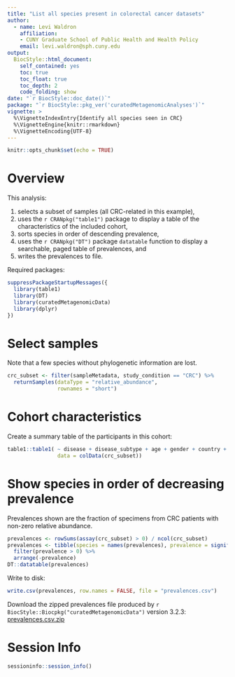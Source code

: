 ```yaml
---
title: "List all species present in colorectal cancer datasets"
author: 
  - name: Levi Waldron
    affiliation:
    - CUNY Graduate School of Public Health and Health Policy
    email: levi.waldron@sph.cuny.edu
output: 
  BiocStyle::html_document:
    self_contained: yes
    toc: true
    toc_float: true
    toc_depth: 2
    code_folding: show
date: "`r BiocStyle::doc_date()`"
package: "`r BiocStyle::pkg_ver('curatedMetagenomicAnalyses')`"
vignette: >
  %\VignetteIndexEntry{Identify all species seen in CRC}
  %\VignetteEngine{knitr::rmarkdown}
  %\VignetteEncoding{UTF-8}  
---
```


```r
knitr::opts_chunk$set(echo = TRUE)
```

# Overview

This analysis:

1. selects a subset of samples (all CRC-related in this example), 
2. uses the `r CRANpkg("table1")` package to display a table of the characteristics of the included cohort, 
3. sorts species in order of descending prevalence, 
4. uses the `r CRANpkg("DT")` package `datatable` function to display a searchable, paged table of prevalences, and
4. writes the prevalences to file.

Required packages:
```r
suppressPackageStartupMessages({
  library(table1)
  library(DT)
  library(curatedMetagenomicData)
  library(dplyr)
})
```

# Select samples

Note that a few species without phylogenetic information are lost.

```r
crc_subset <- filter(sampleMetadata, study_condition == "CRC") %>%
  returnSamples(dataType = "relative_abundance",
                rownames = "short")
```

# Cohort characteristics

Create a summary table of the participants in this cohort:

```r
table1::table1( ~ disease + disease_subtype + age + gender + country + study_name,
                data = colData(crc_subset))
```

# Show species in order of decreasing prevalence

Prevalences shown are the fraction of specimens from CRC patients with non-zero 
relative abundance.

```r
prevalences <- rowSums(assay(crc_subset) > 0) / ncol(crc_subset) 
prevalences <- tibble(species = names(prevalences), prevalence = signif(prevalences, 2)) %>%
  filter(prevalence > 0) %>%
  arrange(-prevalence)
DT::datatable(prevalences)
```

Write to disk:

```r
write.csv(prevalences, row.names = FALSE, file = "prevalences.csv")
```

Download the zipped prevalences file produced by `r BiocStyle::Biocpkg("curatedMetagenomicData")` version 3.2.3: [prevalences.csv.zip](https://github.com/waldronlab/curatedMetagenomicAnalyses/files/8254646/prevalences.csv.zip)

# Session Info

```r
sessioninfo::session_info()
```

